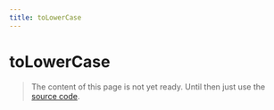 ```yaml
---
title: toLowerCase
---
```


# toLowerCase

> The content of this page is not yet ready. Until then just use the [source code](https://github.com/fabian-hiller/valibot/blob/main/library/src/transformations/toLowerCase/toLowerCase.ts).
